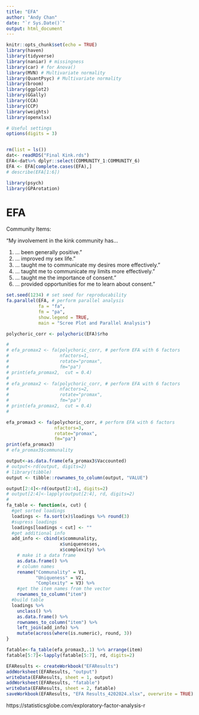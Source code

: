 ```yaml
---
title: "EFA"
author: "Andy Chan"
date: "`r Sys.Date()`"
output: html_document
---
```


```r
knitr::opts_chunk$set(echo = TRUE)
library(haven)
library(tidyverse) 
library(naniar) # missingness
library(car) # for Anova()
library(MVN) # Multivariate normality  
library(QuantPsyc) # Multivariate normality  
library(broom)
library(ggplot2)
library(GGally)
library(CCA)
library(CCP)
library(weights)
library(openxlsx)

# Useful settings
options(digits = 3)


rm(list = ls()) 
dat<- readRDS("Final Kink.rds")
EFA<-dat%>% dplyr::select(COMMUNITY_1:COMMUNITY_6)
EFA <- EFA[complete.cases(EFA),]
# describe(EFA[1:6])

library(psych)
library(GPArotation)
```

# EFA

Community Items: 

"My involvement in the kink community has…

1. ... been generally positive.”
2. ... improved my sex life.”
3. ... taught me to communicate my desires more effectively.”
4. ... taught me to communicate my limits more effectively.”
5. ... taught me the importance of consent.”
6. ... provided opportunities for me to learn about consent.”

```r
set.seed(1234) # set seed for reproducability
fa.parallel(EFA, # perform parallel analysis
            fa = "fa",
            fm = "pa",
            show.legend = TRUE,
            main = "Scree Plot and Parallel Analysis")

polychoric_corr <- polychoric(EFA)$rho 

# 
# efa_promax2 <- fa(polychoric_corr, # perform EFA with 6 factors
#                   nfactors=1,
#                   rotate="promax",
#                   fm="pa")
# print(efa_promax2,  cut = 0.4)
# 
# efa_promax2 <- fa(polychoric_corr, # perform EFA with 6 factors
#                   nfactors=2,
#                   rotate="promax",
#                   fm="pa")
# print(efa_promax2,  cut = 0.4)
# 

efa_promax3 <- fa(polychoric_corr, # perform EFA with 6 factors
                  nfactors=3,
                  rotate="promax",
                  fm="pa")
print(efa_promax3)
# efa_promax3$communality

output<-as.data.frame(efa_promax3$Vaccounted)
# output<-rd(output, digits=2)
# library(tibble)
output <- tibble::rownames_to_column(output, "VALUE")

output[2:4]<-rd(output[2:4], digits=2)
# output[2:4]<-lapply(output[2:4], rd, digits=2)
#
fa_table <- function(x, cut) {
  #get sorted loadings
  loadings <- fa.sort(x)$loadings %>% round(3)
  #supress loadings
  loadings[loadings < cut] <- ""
  #get additional info
  add_info <- cbind(x$communality,
                    x$uniquenesses,
                    x$complexity) %>%
    # make it a data frame
    as.data.frame() %>%
    # column names
    rename("Communality" = V1,
           "Uniqueness" = V2,
           "Complexity" = V3) %>%
    #get the item names from the vector
    rownames_to_column("item")
  #build table
  loadings %>%
    unclass() %>%
    as.data.frame() %>%
    rownames_to_column("item") %>%
    left_join(add_info) %>%
    mutate(across(where(is.numeric), round, 3))
}

fatable<-fa_table(efa_promax3,.1) %>% arrange(item)
fatable[5:7]<-lapply(fatable[5:7], rd, digits=2)

EFAResults <- createWorkbook("EFAResults")
addWorksheet(EFAResults, "output")
writeData(EFAResults, sheet = 1, output)
addWorksheet(EFAResults, "fatable")
writeData(EFAResults, sheet = 2, fatable)
saveWorkbook(EFAResults, "EFA Results_4202024.xlsx", overwrite = TRUE)
```
https://statisticsglobe.com/exploratory-factor-analysis-r